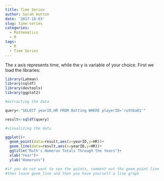 ```yaml
---
title: Time Series
author: Sarah Hutton
date: '2017-10-03'
slug: time-series
categories:
  - Mathematics
  - R
tags:
  - R
  - Time Series
---
```


The x axis represents time, while the y is variable of your choice. First we load the libraries:

```r
library(Lahman)
library(sqldf)
library(devtools)
library(ggplot2)
```

```r
#extracting the data

query<-"SELECT yearID,HR FROM Batting WHERE playerID='ruthba01'"

result<-sqldf(query)

#visualizing the data

ggplot()+
  geom_point(data=result,aes(x=yearID,y=HR))+
  geom_line(data=result,aes(x=yearID,y=HR))+
  ggtitle("Ruth's Homerun Totals Through the Years")+
  xlab("Year")+
  ylab("Homeruns")

#if you do not want to see the points, comment out the geom_point line
#then leave geom_line and then you have yourself a line graph
```

